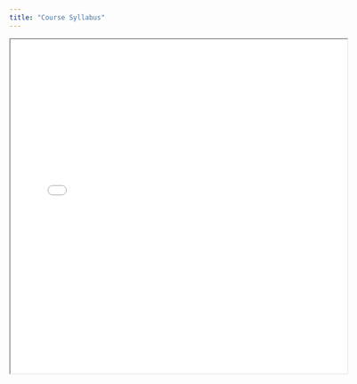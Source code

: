 ```yaml
---
title: "Course Syllabus"
---
```



```{=html}
<div class="embed-container">
  <iframe src="syllabus.pdf" style="width: 120%; height: 600px; style="border: 0.5px"></iframe>
</div>
```